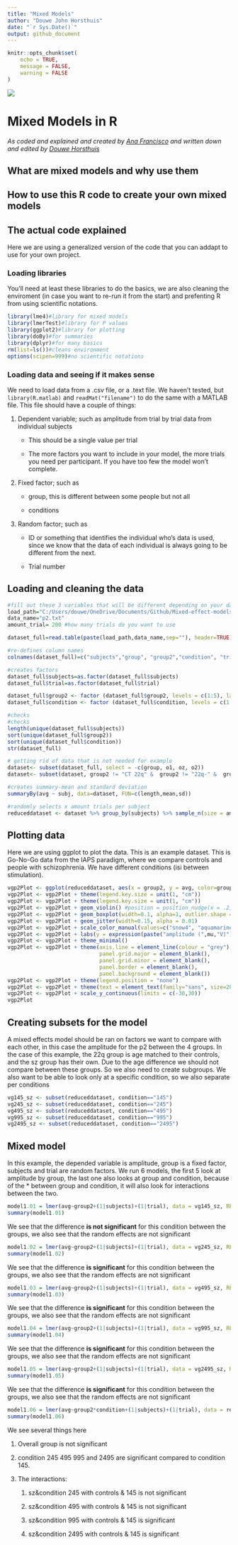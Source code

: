 ```yaml
---
title: "Mixed Models"
author: "Douwe John Horsthuis"
date: "`r Sys.Date()`"
output: github_document
---
```


```r
knitr::opts_chunk$set(
	echo = TRUE,
	message = FALSE,
	warning = FALSE
)
```

![](image/logo.jpeg)

# Mixed Models in R

*As coded and explained and created by [Ana Francisco](https://www.cognitiveneurolab.com/dr-ana-a-francisco) and written down and edited by [Douwe Horsthuis](https://github.com/DouweHorsthuis)*

## What are mixed models and why use them

## How to use this R code to create your own mixed models

## The actual code explained

Here we are using a generalized version of the code that you can addapt to use for your own project.

### Loading libraries

You'll need at least these libraries to do the basics, we are also cleaning the enviroment (in case you want to re-run it from the start) and prefenting R from using scientific notations.

```r
library(lme4)#library for mixed models 
library(lmerTest)#library for P values
library(ggplot2)#library for plotting
library(doBy)#for summaries
library(dplyr)#for many basics 
rm(list=ls())#cleans environment
options(scipen=999)#no scientific notations

```

### Loading data and seeing if it makes sense

We need to load data from a .csv file, or a .text file. We haven't tested, but `library(R.matlab)` and `readMat("filename")` to do the same with a MATLAB file. This file should have a couple of things:

1.  Dependent variable; such as amplitude from trial by trial data from individual subjects

    -   This should be a single value per trial

    -   The more factors you want to include in your model, the more trials you need per participant. If you have too few the model won't complete.

2.  Fixed factor; such as

    -   group, this is different between some people but not all

    -   conditions

3.  Random factor; such as

    -   ID or something that identifies the individual who's data is used, since we know that the data of each individual is always going to be different from the next.

    -   Trial number

## Loading and cleaning the data

```r
#fill out these 3 variables that will be different depending on your data
load_path="C:/Users/douwe/OneDrive/Documents/Github/Mixed-effect-models/data/"
data_name="p2.txt"
amount_trial= 200 #how many trials do you want to use

dataset_full=read.table(paste(load_path,data_name,sep=""), header=TRUE)#imports data, header=TRUE so we keep names of columns
```

```r
#re-defines column names
colnames(dataset_full)=c("subjects","group", "group2","condition", "trial","o1","oz","o2","avg")  #give the correct name to each of your columns

#creates factors
dataset_full$subjects=as.factor(dataset_full$subjects)
dataset_full$trial=as.factor(dataset_full$trial)

dataset_full$group2 <- factor (dataset_full$group2, levels = c(1:5), labels = c("CT 22q", "22q-", "22q+", "CT SZ", "SZ"))
dataset_full$condition <- factor (dataset_full$condition, levels = c(1:5), labels = c("145", "245", "495", "995", "2495"))

#checks
#checks
length(unique(dataset_full$subjects))
sort(unique(dataset_full$group2))
sort(unique(dataset_full$condition))
str(dataset_full)

# getting rid of data that is not needed for example
dataset<- subset(dataset_full, select = -c(group, o1, oz, o2))
dataset<- subset(dataset, group2 != "CT 22q" &  group2 != "22q-" &  group2 != "22q+" )

#creates summary-mean and standard deviation
summaryBy(avg ~ subj, data=dataset, FUN=c(length,mean,sd))

#randomly selects x amount trials per subject 
reduceddataset <- dataset %>% group_by(subjects) %>% sample_n(size = amount_trial)
```

## Plotting data

Here we are using ggplot to plot the data. This is an example dataset. This is Go-No-Go data from the IAPS paradigm, where we compare controls and people with schizophrenia. We have different conditions (isi between stimulation).

```r
vgp2Plot <- ggplot(reduceddataset, aes(x = group2, y = avg, color=group2)) 
vgp2Plot <- vgp2Plot + theme(legend.key.size = unit(1, "cm"))
vgp2Plot <- vgp2Plot + theme(legend.key.size = unit(1, "cm"))
vgp2Plot <- vgp2Plot + geom_violin() #position = position_nudge(x = .2, y = 0), adjust=1, lwd=1.2, lty=3
vgp2Plot <- vgp2Plot + geom_boxplot(width=0.1, alpha=1, outlier.shape = NA, lwd=1, position=position_dodge(0.5))
vgp2Plot <- vgp2Plot + geom_jitter(width=0.15, alpha = 0.01)
vgp2Plot <- vgp2Plot + scale_color_manual(values=c("snow4", "aquamarine3", "pink", "orange", "purple"))  
vgp2Plot <- vgp2Plot + labs(y = expression(paste("amplitude (",mu,"V)")), x="groups")
vgp2Plot <- vgp2Plot + theme_minimal()
vgp2Plot <- vgp2Plot + theme(axis.line = element_line(colour = "grey"),
                             panel.grid.major = element_blank(),
                             panel.grid.minor = element_blank(),
                             panel.border = element_blank(),
                             panel.background = element_blank())
vgp2Plot <- vgp2Plot + theme(legend.position = "none")
vgp2Plot <- vgp2Plot + theme(text = element_text(family="sans", size=20))
vgp2Plot <- vgp2Plot + scale_y_continuous(limits = c(-30,30))
vgp2Plot
```

## Creating subsets for the model

A mixed effects model should be ran on factors we want to compare with each other, in this case the amplitude for the p2 between the 4 groups. In the case of this example, the 22q group is age matched to their controls, and the sz group has their own. Due to the age difference we should not compare between these groups. So we also need to create subgroups. We also want to be able to look only at a specific condition, so we also separate per conditions

```r
vg145_sz <- subset(reduceddataset, condition=="145")
vg245_sz <- subset(reduceddataset, condition=="245")
vg495_sz <- subset(reduceddataset, condition=="495")
vg995_sz <- subset(reduceddataset, condition=="995")
vg2495_sz <- subset(reduceddataset, condition=="2495")

```

## Mixed model

In this example, the depended variable is amplitude, group is a fixed factor, subjects and trial are random factors. We run 6 models, the first 5 look at amplitude by group, the last one also looks at group and condition, because of the \* between group and condition, it will also look for interactions between the two.

```r
model1.01 = lmer(avg~group2+(1|subjects)+(1|trial), data = vg145_sz, REML=FALSE)
summary(model1.01)
```

We see that the difference **is not significant** for this condition between the groups, we also see that the random effects are not significant

```r
model1.02 = lmer(avg~group2+(1|subjects)+(1|trial), data = vg245_sz, REML=FALSE)
summary(model1.02)

```

We see that the difference **is significant** for this condition between the groups, we also see that the random effects are not significant

```r
model1.03 = lmer(avg~group2+(1|subjects)+(1|trial), data = vg495_sz, REML=FALSE)
summary(model1.03)

```

We see that the difference **is significant** for this condition between the groups, we also see that the random effects are not significant

```r
model1.04 = lmer(avg~group2+(1|subjects)+(1|trial), data = vg995_sz, REML=FALSE)
summary(model1.04)

```

We see that the difference **is significant** for this condition between the groups, we also see that the random effects are not significant

```r
model1.05 = lmer(avg~group2+(1|subjects)+(1|trial), data = vg2495_sz, REML=FALSE)
summary(model1.05)

```

We see that the difference **is significant** for this condition between the groups, we also see that the random effects are not significant

```r
model1.06 = lmer(avg~group2*condition+(1|subjects)+(1|trial), data = reduceddataset, REML=FALSE)
summary(model1.06)

```

We see several things here

1.  Overall group is not significant

2.  condition 245 495 995 and 2495 are significant compared to condition 145.

3.  The interactions:

    1.   sz&condition 245 with controls & 145 is not significant

    2.   sz&condition 495 with controls & 145 is not significant

    3.  sz&condition 995 with controls & 145 is significant

    4.  sz&condition 2495 with controls & 145 is significant
